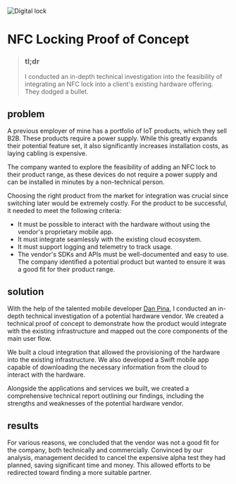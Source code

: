 
<Image
  src={lock}
  alt="Digital lock"
  className="object-cover aspect-video"
  priority
/>

# NFC Locking Proof of Concept

<CompanyTile logo={logo} name="ivy Solutions" />

>### tl;dr
>I conducted an in-depth technical investigation into the feasibility of integrating an NFC lock into a client's existing hardware offering. They dodged a bullet.

## problem
A previous employer of mine has a portfolio of IoT products, which they sell B2B. These products require a power supply. While this greatly expands their potential feature set, it also significantly increases installation costs, as laying cabling is expensive.

The company wanted to explore the feasibility of adding an NFC lock to their product range, as these devices do not require a power supply and can be installed in minutes by a non-technical person.

Choosing the right product from the market for integration was crucial since switching later would be extremely costly.
For the product to be successful, it needed to meet the following criteria:
- It must be possible to interact with the hardware without using the vendor's proprietary mobile app.
- It must integrate seamlessly with the existing cloud ecosystem.
- It must support logging and telemetry to track usage.
- The vendor's SDKs and APIs must be well-documented and easy to use.
The company identified a potential product but wanted to ensure it was a good fit for their product range.

## solution
With the help of the talented mobile developer [Dan Pina](https://duclearc.com), I conducted an in-depth technical investigation of a potential hardware vendor. We created a technical proof of concept to demonstrate how the product would integrate with the existing infrastructure and mapped out the core components of the main user flow.

We built a cloud integration that allowed the provisioning of the hardware into the existing infrastructure. We also developed a Swift mobile app capable of downloading the necessary information from the cloud to interact with the hardware.

Alongside the applications and services we built, we created a comprehensive technical report outlining our findings, including the strengths and weaknesses of the potential hardware vendor.

## results
For various reasons, we concluded that the vendor was not a good fit for the company, both technically and commercially. Convinced by our analysis, management decided to cancel the expensive alpha test they had planned, saving significant time and money. This allowed efforts to be redirected toward finding a more suitable partner.

<ContactBanner />
<BlogNav 
  previous={{ title: "Installation planning application", slug: "/case-studies/planning-environment" }} 
  next={{ title: "Metadata ingestion service", slug: "/case-studies/metadata-ingestion-service" }}
/>
